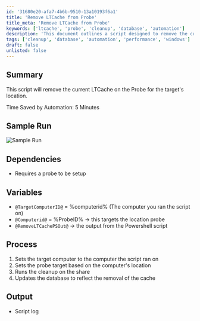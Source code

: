 ```yaml
---
id: '31680e20-afa7-4b6b-9510-13a10193f6a1'
title: 'Remove LTCache from Probe'
title_meta: 'Remove LTCache from Probe'
keywords: ['ltcache', 'probe', 'cleanup', 'database', 'automation']
description: 'This document outlines a script designed to remove the current LTCache on the Probe for a specified target location, providing a streamlined process that saves time and enhances efficiency in managing cache data.'
tags: ['cleanup', 'database', 'automation', 'performance', 'windows']
draft: false
unlisted: false
---
```

## Summary

This script will remove the current LTCache on the Probe for the target's location.

Time Saved by Automation: 5 Minutes

## Sample Run

![Sample Run](../../../static/img/Remove-Probe-LTCache-Share/image_1.png)

## Dependencies

- Requires a probe to be setup

## Variables

- `@TargetComputerID@` = %computerid% (The computer you ran the script on)
- `@Computerid@` = %ProbeID% -> this targets the location probe 
- `@RemoveLTCachePSOut@` -> the output from the Powershell script

## Process

1. Sets the target computer to the computer the script ran on
2. Sets the probe target based on the computer's location
3. Runs the cleanup on the share
4. Updates the database to reflect the removal of the cache

## Output

- Script log












